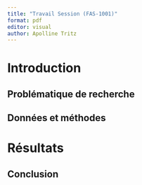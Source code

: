 ```yaml
---
title: "Travail Session (FAS-1001)"
format: pdf
editor: visual
author: Apolline Tritz
---
```


# Introduction

## Problématique de recherche

## Données et méthodes

# Résultats

## Conclusion
